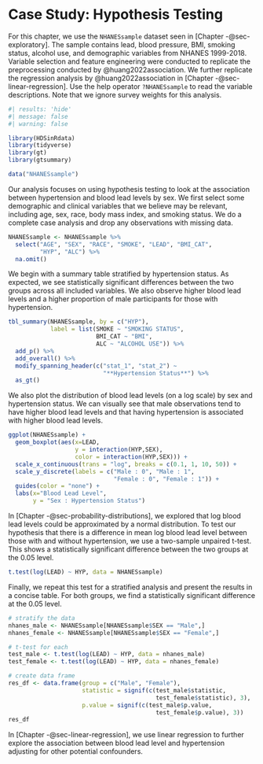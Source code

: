 # Case Study: Hypothesis Testing

For this chapter, we use the `NHANESsample` dataset seen in [Chapter -@sec-exploratory]. The sample contains lead, blood pressure, BMI, smoking status, alcohol use, and demographic variables from NHANES 1999-2018. Variable selection and feature engineering were conducted to replicate the preprocessing conducted by @huang2022association. We further replicate the regression analysis by @huang2022association in [Chapter -@sec-linear-regression]. Use the help operator `?NHANESsample` to read the variable descriptions. Note that we ignore survey weights for this analysis.

```r
#| results: 'hide'
#| message: false
#| warning: false

library(HDSinRdata)
library(tidyverse)
library(gt)
library(gtsummary)

data("NHANESsample")
```

Our analysis focuses on using hypothesis testing to look at the association between hypertension and blood lead levels by sex. We first select some demographic and clinical variables that we believe may be relevant, including age, sex, race, body mass index, and smoking status. We do a complete case analysis and drop any observations with missing data. 

```r
NHANESsample <- NHANESsample %>%
  select("AGE", "SEX", "RACE", "SMOKE", "LEAD", "BMI_CAT", 
         "HYP", "ALC") %>%
  na.omit()
```

We begin with a summary table stratified by hypertension status. As expected, we see statistically significant differences between the two groups across all included variables. We also observe higher blood lead levels and a higher proportion of male participants for those with hypertension.

```r
tbl_summary(NHANESsample, by = c("HYP"),
            label = list(SMOKE ~ "SMOKING STATUS",
                         BMI_CAT ~ "BMI",
                         ALC ~ "ALCOHOL USE")) %>%
  add_p() %>%
  add_overall() %>%
  modify_spanning_header(c("stat_1", "stat_2") ~ 
                           "**Hypertension Status**") %>%
  as_gt()
```
We also plot the distribution of blood lead levels (on a log scale) by sex and hypertension status. We can visually see that male observations tend to have higher blood lead levels and that having hypertension is associated with higher blood lead levels. 

```r
ggplot(NHANESsample) +
  geom_boxplot(aes(x=LEAD,
                   y = interaction(HYP,SEX),
                   color = interaction(HYP,SEX))) +
  scale_x_continuous(trans = "log", breaks = c(0.1, 1, 10, 50)) +
  scale_y_discrete(labels = c("Male : 0", "Male : 1",
                              "Female : 0", "Female : 1")) +
  guides(color = "none") +
  labs(x="Blood Lead Level",
       y = "Sex : Hypertension Status")
```
In [Chapter -@sec-probability-distributions], we explored that log blood lead levels could be approximated by a normal distribution. To test our hypothesis that there is a difference in mean log blood lead level between those with and without hypertension, we use a two-sample unpaired t-test. This shows a statistically significant difference between the two groups at the 0.05 level.  

```r
t.test(log(LEAD) ~ HYP, data = NHANESsample)
```

Finally, we repeat this test for a stratified analysis and present the results in a concise table. For both groups, we find a statistically significant difference at the 0.05 level. 

```r
# stratify the data
nhanes_male <- NHANESsample[NHANESsample$SEX == "Male",]
nhanes_female <- NHANESsample[NHANESsample$SEX == "Female",]

# t-test for each
test_male <- t.test(log(LEAD) ~ HYP, data = nhanes_male)
test_female <- t.test(log(LEAD) ~ HYP, data = nhanes_female)

# create data frame
res_df <- data.frame(group = c("Male", "Female"),
                     statistic = signif(c(test_male$statistic,
                                          test_female$statistic), 3),
                     p.value = signif(c(test_male$p.value,
                                          test_female$p.value), 3))
res_df
```

In [Chapter -@sec-linear-regression], we use linear regression to further explore the association between blood lead level and hypertension adjusting for other potential confounders. 
